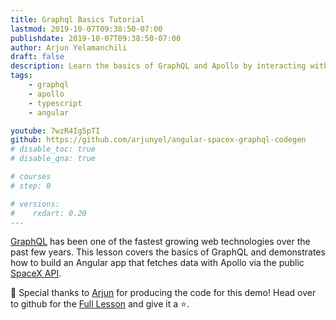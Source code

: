```yaml
---
title: Graphql Basics Tutorial
lastmod: 2019-10-07T09:38:50-07:00
publishdate: 2019-10-07T09:38:50-07:00
author: Arjun Yelamanchili
draft: false
description: Learn the basics of GraphQL and Apollo by interacting with the SpaceX API
tags: 
    - graphql
    - apollo
    - typescript
    - angular

youtube: 7wzR4Ig5pTI
github: https://github.com/arjunyel/angular-spacex-graphql-codegen
# disable_toc: true
# disable_qna: true

# courses
# step: 0

# versions:
#    rxdart: 0.20
---
```


[GraphQL](https://graphql.org) has been one of the fastest growing web technologies over the past few years. This lesson covers the basics of GraphQL and demonstrates how to build an Angular app that fetches data with Apollo via the public [SpaceX API](https://api.spacex.land/graphql/). 

🙏 Special thanks to [Arjun](https://github.com/arjunyel) for producing the code for this demo! Head over to github for the [Full Lesson](https://github.com/arjunyel/angular-spacex-graphql-codegen) and give it a ⭐. 



